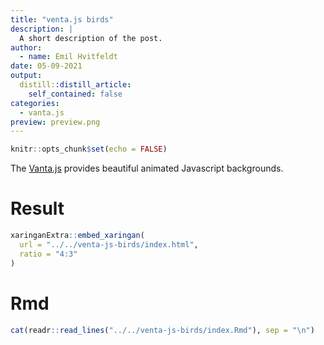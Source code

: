 ```yaml
---
title: "venta.js birds"
description: |
  A short description of the post.
author:
  - name: Emil Hvitfeldt
date: 05-09-2021
output:
  distill::distill_article:
    self_contained: false
categories:
  - vanta.js
preview: preview.png
---
```


```r
knitr::opts_chunk$set(echo = FALSE)
```

The [Vanta.js](https://www.vantajs.com/) provides beautiful animated Javascript backgrounds.

# Result 

```r
xaringanExtra::embed_xaringan(
  url = "../../venta-js-birds/index.html", 
  ratio = "4:3"
)
```

# Rmd

```r
cat(readr::read_lines("../../venta-js-birds/index.Rmd"), sep = "\n")
```
